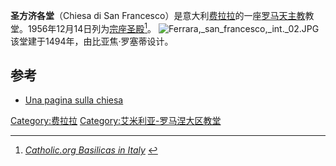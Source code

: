 {{Coord|44|50|2.33|N|11|37|30.36|E|display=title|type:landmark_region:IT}}
{{Infobox religious building
|building_name   = 圣方济各堂 
|image       = 246FerraraSFrancesco.JPG
|location          = [[费拉拉|费拉拉]]
|religious_affiliation      = [[罗马天主教|罗马天主教]]
}}
'''圣方济各堂'''（Chiesa di San Francesco）是意大利[[费拉拉|费拉拉]]的一座[[罗马天主教|罗马天主教]]教堂。1956年12月14日列为[[宗座圣殿|宗座圣殿]]<ref>{{en}} [http://www.gcatholic.org/churches/data/basITX.htm ''Catholic.org Basilicas in Italy''] {{Wayback|url=http://www.gcatholic.org/churches/data/basITX.htm |date=20151226190014 }}</ref>。
[[File:Ferrara,_san_francesco,_int._02.JPG|thumb]]
该堂建于1494年，由比亚焦·罗塞蒂设计。

== 参考 ==
*[http://www.artecultura.fe.it/index.phtml?id=213 Una pagina sulla chiesa] {{Wayback|url=http://www.artecultura.fe.it/index.phtml?id=213 |date=20130117023107 }}

[[Category:费拉拉|Category:费拉拉]]
[[Category:艾米利亚-罗马涅大区教堂|Category:艾米利亚-罗马涅大区教堂]]
